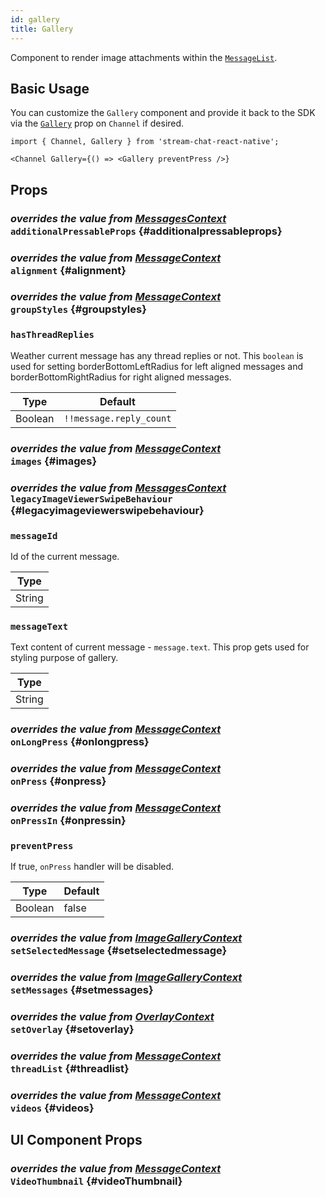 ```yaml
---
id: gallery
title: Gallery
---
```






Component to render image attachments within the [`MessageList`](./message-list.mdx).

## Basic Usage

You can customize the `Gallery` component and provide it back to the SDK via the [`Gallery`](../../core-components/channel#gallery) prop on `Channel` if desired.

```tsx
import { Channel, Gallery } from 'stream-chat-react-native';

<Channel Gallery={() => <Gallery preventPress />}
```

## Props

### <div class="label description">_overrides the value from [MessagesContext](../../contexts/messages-context#additionalpressableprops)_</div> `additionalPressableProps` {#additionalpressableprops}

<AdditionalPressableProps />

### <div class="label description">_overrides the value from [MessageContext](../../contexts/message-context#alignment)_</div> `alignment` {#alignment}

<Alignment />

### <div class="label description">_overrides the value from [MessageContext](../../contexts/message-context#groupstyles)_</div> `groupStyles` {#groupstyles}

<GroupStyles />

### `hasThreadReplies`

Weather current message has any thread replies or not. This `boolean` is used for setting borderBottomLeftRadius for left aligned messages and borderBottomRightRadius for right aligned messages.

| Type    | Default                 |
| ------- | ----------------------- |
| Boolean | `!!message.reply_count` |

### <div class="label description">_overrides the value from [MessageContext](../../contexts/message-context#images)_</div> `images` {#images}

<Images />

### <div class="label description">_overrides the value from [MessagesContext](../../contexts/messages-context#legacyimageviewerswipebehaviour)_</div> `legacyImageViewerSwipeBehaviour` {#legacyimageviewerswipebehaviour}

<LegacyImageViewerSwipeBehaviour />

### `messageId`

Id of the current message.

| Type   |
| ------ |
| String |

### `messageText`

Text content of current message - `message.text`. This prop gets used for styling purpose of gallery.

| Type   |
| ------ |
| String |

### <div class="label description">_overrides the value from [MessageContext](../../contexts/message-context#onlongpress)_</div> `onLongPress` {#onlongpress}

<OnLongPress />

### <div class="label description">_overrides the value from [MessageContext](../../contexts/message-context#onpress)_</div> `onPress` {#onpress}

<OnPress />

### <div class="label description">_overrides the value from [MessageContext](../../contexts/message-context#onpressin)_</div> `onPressIn` {#onpressin}

<OnPressIn />

### `preventPress`

If true, `onPress` handler will be disabled.

| Type    | Default |
| ------- | ------- |
| Boolean | false   |

### <div class="label description">_overrides the value from [ImageGalleryContext](../../contexts/image-gallery-context#setimage)_</div> `setSelectedMessage` {#setselectedmessage}

<SetSelectedMessage />

### <div class="label description">_overrides the value from [ImageGalleryContext](../../contexts/image-gallery-context#setimages)_</div> `setMessages` {#setmessages}

<SetMessages />

### <div class="label description">_overrides the value from [OverlayContext](../../contexts/overlay-context#setoverlay)_</div> `setOverlay` {#setoverlay}

<SetOverlay />

### <div class="label description">_overrides the value from [MessageContext](../../contexts/message-context#threadlist)_</div> `threadList` {#threadlist}

<ThreadList />

### <div class="label description">_overrides the value from [MessageContext](../../contexts/message-context#videos)_</div> `videos` {#videos}

<Videos />

## UI Component Props

### <div class="label description">_overrides the value from [MessageContext](../../contexts/messages-context#videothumbnail)_</div> `VideoThumbnail` {#videoThumbnail}

<VideoThumbnail />
